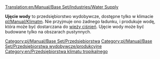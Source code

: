 [[Translation:en/Manual/Base Set/Industries/Water Supply]]

{{pl/Manual/Base Set/Przedsiębiorstwa|image=en/Manual/Base Set/Industries/Watersupply.png
|name=Ujęcie wody
|climates=[[pl/Manual/Klimat]]
|accepts=Nic
|produces=[[pl/Manual/Base Set/Cargos/Woda|Woda]]
}}
'''Ujęcie wody''' to przedsiębiorstwo wydobywcze, dostępne tylko w klimacie [[pl/Manual/Klimat]]m. Nie przyjmuje ono żadnego ładunku, i produkuje wodę, która może być dostarczana do [[pl/Manual/Base Set/Industries/Wieża ciśnień|wieży ciśnień]]. Ujęcie wody może być budowane tylko na obszarach pustynnych.

{{pl/Manual/Navbox Industries}}

[[Category:pl/Manual/Base Set/Przedsiębiorstwa]]
[[Category:pl/Manual/Base Set/Przedsiębiorstwa wydobywcze/produkcyjne]]
[[Category:en/Przedsiębiorstwa klimatu tropikalnego]]
